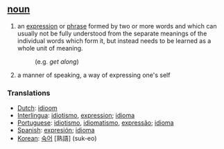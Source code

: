== [[noun]] ==
# an [[expression]] or [[phrase]] formed by two or more words and which can usually not be fully understood from the separate meanings of the individual words which form it, but instead needs to be learned as a whole unit of meaning.
#: (e.g. ''get along'')
# a manner of speaking, a way of expressing one's self

=== Translations ===
*[[Dutch]]: [[idioom]]
*[[Interlingua]]: [[idiotismo]], [[expression]]; [[idioma]]
*[[Portuguese]]: [[idiotismo]], [[idiomatismo]], [[expressão]]; [[idioma]]
*[[Spanish]]: [[expresión]]; [[idioma]]
*[[Korean]]: [[숙어]] [熟語] (suk-eo)